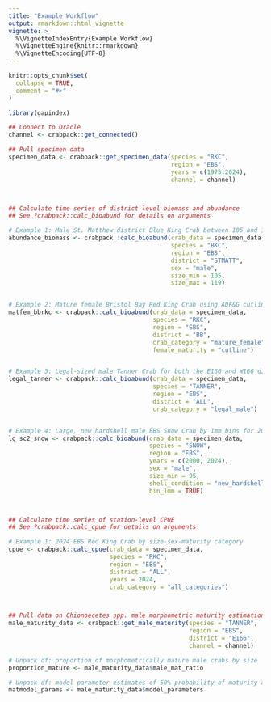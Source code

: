 ```yaml
---
title: "Example Workflow"
output: rmarkdown::html_vignette
vignette: >
  %\VignetteIndexEntry{Example Workflow}
  %\VignetteEngine{knitr::rmarkdown}
  %\VignetteEncoding{UTF-8}
---
```


```r
knitr::opts_chunk$set(
  collapse = TRUE,
  comment = "#>"
)
```

```r

library(gapindex)

## Connect to Oracle
channel <- crabpack::get_connected()

## Pull specimen data
specimen_data <- crabpack::get_specimen_data(species = "RKC",
                                             region = "EBS",
                                             years = c(1975:2024),
                                             channel = channel)



## Calculate time series of district-level biomass and abundance 
## See ?crabpack::calc_bioabund for details on arguments

# Example 1: Male St. Matthew district Blue King Crab between 105 and 199mm
abundance_biomass <- crabpack::calc_bioabund(crab_data = specimen_data,
                                             species = "BKC",
                                             region = "EBS",
                                             district = "STMATT",
                                             sex = "male",
                                             size_min = 105,
                                             size_max = 119)


# Example 2: Mature female Bristol Bay Red King Crab using ADF&G cutlines
matfem_bbrkc <- crabpack::calc_bioabund(crab_data = specimen_data,
                                        species = "RKC",
                                        region = "EBS",
                                        district = "BB",
                                        crab_category = "mature_female",
                                        female_maturity = "cutline")


# Example 3: Legal-sized male Tanner Crab for both the E166 and W166 districts
legal_tanner <- crabpack::calc_bioabund(crab_data = specimen_data,
                                        species = "TANNER",
                                        region = "EBS",
                                        district = "ALL",
                                        crab_category = "legal_male")


# Example 4: Large, new hardshell male EBS Snow Crab by 1mm bins for 2000-2024
lg_sc2_snow <- crabpack::calc_bioabund(crab_data = specimen_data,
                                       species = "SNOW",
                                       region = "EBS",
                                       years = c(2000, 2024),
                                       sex = "male",
                                       size_min = 95,
                                       shell_condition = "new_hardshell",
                                       bin_1mm = TRUE)



## Calculate time series of station-level CPUE
## See ?crabpack::calc_cpue for details on arguments

# Example 1: 2024 EBS Red King Crab by size-sex-maturity category
cpue <- crabpack::calc_cpue(crab_data = specimen_data,
                            species = "RKC",
                            region = "EBS",
                            district = "ALL",
                            years = 2024,
                            crab_category = "all_categories")



## Pull data on Chionoecetes spp. male morphometric maturity estimation 
male_maturity_data <- crabpack::get_male_maturity(species = "TANNER",
                                                  region = "EBS",
                                                  district = "E166",
                                                  channel = channel)

# Unpack df: proportion of morphometrically mature male crabs by size 
proportion_mature <- male_maturity_data$male_mat_ratio

# Unpack df: model parameter estimates of 50% probability of maturity at size
matmodel_params <- male_maturity_data$model_parameters


```
